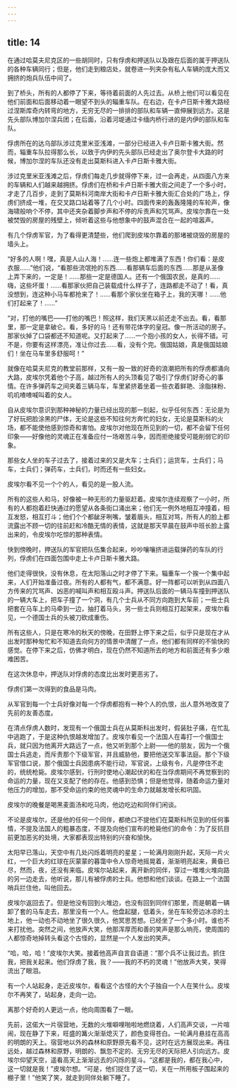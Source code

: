 ```yaml
---
---
---
```

title: 14
---





在通过哈莫夫尼克区的一些胡同时，只有俘虏和押送队以及跟在后面的属于押送队的各种车辆同行；但是，他们走到粮店处，就卷进一列夹杂有私人车辆的庞大而又拥挤的炮兵队伍中间了。

到了桥头，所有的人都停了下来，等待着前面的人先过去。从桥上他们可以看见在他们前面和后面移动着一眼望不到头的辎重车队。在右边，在卡卢日斯卡雅大路经过涅斯库奇内转弯的地方，无穷无尽的一排排的部队和车辆一直伸展到远方。这是先头部队博加尔涅兵团；在后面，沿着河堤通过卡缅内桥行进的是内伊的部队和车队。

俘虏所在的达乌部队涉过克里米亚浅滩，一部分已经进入卡卢日斯卡雅大街。然而，辎重车队拉得那么长，以致于内伊的先头部队已经走出了奥尔登卡大路的时候，博加尔涅的车队还没有走出莫斯科进入卡卢日斯卡雅大街。

涉过克里米亚浅滩之后，俘虏们每走几步就得停下来，过一会再走，从四面八方来的车辆和人们越来越拥挤。俘虏们在桥和卡卢日斯卡雅大街之间走了一个多小时，才走了几百步，走到了莫斯科河南岸大街和卡卢日斯卡雅大街汇合处的广场上，俘虏们挤成一堆，在交叉路口站着等了几个小时。四面传来的轰轰隆隆的车轮声，像海啸般响个不停，其中还夹杂着脚步声和不停的斥责声和咒骂声。皮埃尔靠在一处被焚毁的房屋的残壁上，倾听着这些与他想象中的鼓声混合在一起的喧嚣声。

有几个俘虏军官，为了看得更清楚些，他们爬到皮埃尔靠着的那堵被烧毁的房屋的墙头上。

“好多的人啊！嘿，真是人山人海！……连一些炮上都堆满了东西！你们看：是皮衣服……”他们说，“看那些流氓抢的东西……看那辆车后面的东西……那是从圣像上弄下来的，一定是！……那些一定是德国人。还有一个俄国农民，是真的……嗨，这些坏蛋！……看那家伙把自己装载成什么样子了，连路都走不动了！看，真没想到，连这种小马车都抢来了！……看那个家伙坐在箱子上，我的天哪！……他们打起来了！……”

“对，打他的嘴巴——打他的嘴巴！照这样，我们天黑以前还走不出去。看，看那里，那一定是拿破仑。看，多好的马！还有带花体字的皇冠。像一所活动的房子。那家伙掉了口袋都还不知道呢。又打起来了……一个抱小孩的女人，长得不错。可不是，你要有这样漂亮，准让你过去……看，没有个完。俄国姑娘，真是俄国姑娘们！坐在马车里多舒服呵！”

就像在哈莫夫尼克的教堂前那样，又有一股一致的好奇的浪潮把所有的俘虏都涌向大路，皮埃尔凭着他个子高，越过所有人的头顶看见了吸引了俘虏们好奇心的事情。在许多弹药车之间夹着三辆马车，车里紧挤着坐着一些衣着鲜艳、涂脂抹粉、叽叽喳喳喊叫着的女人。

自从皮埃尔意识到那种神秘的力量已经出现的那一刻起，似乎任何东西：无论是为了好玩把脸涂黑的尸体，无论是这些不知往何方奔忙的妇女，无论是莫斯科的火场，都不能使他感到惊奇和害怕。皮埃尔对他现在所见到的一切，都不会留下任何印象——好像他的灵魂正在准备应付一场艰苦斗争，因而拒绝接受可能削弱它的印象。

那些女人坐的车子过去了，接着过来的又是大车；士兵们；运货车，士兵们；马车，士兵们；弹药车，士兵们，时而还有一些妇女。

皮埃尔看不见一个个的人，看见的是一股人流。

所有的这些人和马，好像被一种无形的力量驱赶着。皮埃尔连续观察了一小时，所有的人都抱着赶快通过的愿望从各条街口涌出来；他们无一例外地相互冲撞着，相互发怒，相互打斗；他们个个都龇牙咧嘴，皱着眉头，相互对骂，所有人的脸上都流露出不顾一切的往前赶和冷酷无情的表情，这就是那天早晨在鼓声中班长脸上露出来的，令皮埃尔吃惊的那种表情。

快到傍晚时，押送队的军官把队伍集合起来，吵吵嚷嚷挤进运载弹药的车队的行列，俘虏们在四面包围中走上卡卢日斯卡雅大路。

他们走得很快，没有休息，在太阳落山之时才停了下来。辎重车一个挨一个集中起来，人们开始准备过夜。所有的人都有气，都不满意。好一阵都可以听到从四面八方传来的咒骂声、凶恶的喊叫声和相互殴斗声。押送队后面的一辆马车撞到押送队的一辆大车上，把车子撞了一个洞，有几个士兵从不同方向跑到大车前；一些士兵把套在马车上的马牵到一边，抽打着马头，另一些士兵则相互打起架来，皮埃尔看见，一个德国士兵的头被刀砍成重伤。

所有这些人，只是在寒冷的秋天的傍晚，在田野上停下来之后，似乎只是现在才从出发时那种匆忙和不知道去向何方的情景中清醒了一点，他们都有同样的不愉快的感觉。在停下来之后，仿佛才明白，现在仍然不知道所去的地方和前面还有多少艰难困苦。

在这次休息中，押送队对俘虏的态度比出发时更恶劣了。

俘虏们第一次得到的食品是马肉。

从军官到每一个士兵好像对每一个俘虏都抱有一种个人的仇恨，出人意外地改变了先前的友善态度。

在清点俘虏人数时，发现有一个俄国士兵在从莫斯科出发时，假装肚子痛，在忙乱中逃跑了，于是这种仇恨越发增加了。皮埃尔看见一个法国人在毒打一个俄国士兵，就只因为他离开大路远了一点，他又听到那个上尉——他的朋友，因为一个俄国士兵逃走，而斥责那个下级军官，并且威胁他，要把他送交军事法庭。那个下级军官借口说，那个俄国士兵因患病不能行动，军官说，上级有令，凡是停住不走的，统统枪毙。皮埃尔感到，行刑时使地心潮起伏的和在当俘虏期间不再觉察到的命运的力量，现在又支配了他的存在。他感到恐惧；但是他觉得，随着命运力量对他压力的增加，那不受命运约束的他灵魂中的生命力就越发增长和巩固。

皮埃尔的晚餐是喝黑麦面汤和吃马肉，他边吃边和同伴们闲谈。

不论是皮埃尔，还是他的任何一个同伴，都绝口不提他们在莫斯科所见到的任何事情，不提及法国人的粗暴态度，不提及向他们宣布的枪毙他们的命令：为了反抗目前更加恶劣的处境，大家都表现出特别的兴奋和愉快。

太阳早已落山，天空中有几处闪烁着明亮的星星；一轮满月刚刚升起，天际一片火红，一个巨大的红球在灰蒙蒙的暮霭中令人惊奇地摇晃着，渐渐明亮起来，黄昏已尽，然而，夜，还没有来临。皮埃尔站起来，离开新的同伴，穿过一堆堆火堆向路的另一边走去，他听说，那儿有被俘虏的士兵。他想和他们谈谈。在路上一个法国哨兵拦住他，叫他回去。

皮埃尔返回去了。但是他没有回到火堆边，也没有回到同伴们那里，而是朝着一辆卸了套的马车走去，那里没有一个人。他盘起腿，低着头，坐在车轮旁边冰凉的土地上，他一动也不动地坐了很久很久，他冥思苦想。已经坐了一个多小时。谁也不来打扰他。突然之间，他放声大笑，他那浑厚而和善的笑声是那么响亮，使周围的人都惊奇地掉转头看这个古怪的，显然是一个人发出的笑声。

“哈，哈，哈！”皮埃尔大笑。接着他高声自言自语道：“那个兵不让我过去。抓住我，把我关起来。他们俘虏了我，我？——我的不朽的灵魂！”他放声大笑，笑得流出了眼泪。

有一个人站起身，走近皮埃尔，看看这个古怪的大个子独自一个人在笑什么。皮埃尔不再笑了，站起身，走向一边。

离那个好奇的人更远一点，他向周围看了一眼。

先前，这偌大一片宿营地，无数的火堆噼哩啪啦地燃烧着，人们高声交谈，一片喧闹，现在静了下来，旺盛的篝火渐渐熄灭了，颜色变得苍白。一轮满月悬挂在高高的明朗的天上。宿营地以外的森林和原野原先看不见，这时在远方展现出来。再往远处，越过森林和原野，明朗的、飘忽不定的、无穷无尽的天际把人引向远方。皮埃尔仰望天空，遥看高天上渐渐远去的闪烁的星斗。“这都是我的，都在我心中，这一切就是我！”皮埃尔想。“可是，他们捉住了这一切，关在一所用板子围起来的棚子里！”他笑了笑，就走到同伴处躺下睡了。